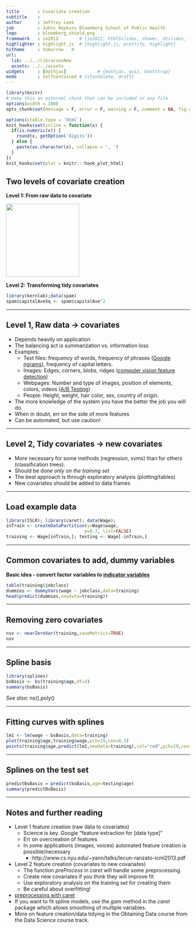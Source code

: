 ```yaml
---
title       : Covariate creation
subtitle    :
author      : Jeffrey Leek
job         : Johns Hopkins Bloomberg School of Public Health
logo        : bloomberg_shield.png
framework   : io2012        # {io2012, html5slides, shower, dzslides, ...}
highlighter : highlight.js  # {highlight.js, prettify, highlight}
hitheme     : tomorrow   #
url:
  lib: ../../librariesNew
  assets: ../../assets
widgets     : [mathjax]            # {mathjax, quiz, bootstrap}
mode        : selfcontained # {standalone, draft}
---
```



```r
library(knitr)
# make this an external chunk that can be included in any file
options(width = 100)
opts_chunk$set(message = F, error = F, warning = F, comment = NA, fig.align = 'center', dpi = 100, tidy = F, cache=TRUE, cache.path = '.cache/', fig.path = 'fig/')

options(xtable.type = 'html')
knit_hooks$set(inline = function(x) {
  if(is.numeric(x)) {
    round(x, getOption('digits'))
  } else {
    paste(as.character(x), collapse = ', ')
  }
})
knit_hooks$set(plot = knitr:::hook_plot_html)
```


## Two levels of covariate creation

**Level 1: From raw data to covariate**

<img class=center src=../../assets/img/08_PredictionAndMachineLearning/covCreation1.png height=200>

**Level 2: Transforming tidy covariates**

```r
library(kernlab);data(spam)
spam$capitalAveSq <- spam$capitalAve^2
```


---

## Level 1, Raw data -> covariates

* Depends heavily on application
* The balancing act is summarization vs. information loss
* Examples:
    * Text files: frequency of words, frequency of phrases ([Google ngrams](https://books.google.com/ngrams)), frequency of capital letters.
    * Images: Edges, corners, blobs, ridges ([computer vision feature detection](http://en.wikipedia.org/wiki/Feature_detection_(computer_vision)))
    * Webpages: Number and type of images, position of elements, colors, videos ([A/B Testing](http://en.wikipedia.org/wiki/A/B_testing))
    * People: Height, weight, hair color, sex, country of origin.
* The more knowledge of the system you have the better the job you will do.
* When in doubt, err on the side of more features
* Can be automated, but use caution!


---

## Level 2, Tidy covariates -> new covariates

* More necessary for some methods (regression, svms) than for others (classification trees).
* Should be done _only on the training set_
* The best approach is through exploratory analysis (plotting/tables)
* New covariates should be added to data frames



---

## Load example data


```r
library(ISLR); library(caret); data(Wage);
inTrain <- createDataPartition(y=Wage$wage,
                              p=0.7, list=FALSE)
training <- Wage[inTrain,]; testing <- Wage[-inTrain,]
```


---

## Common covariates to add, dummy variables

__Basic idea - convert factor variables to [indicator variables](http://bit.ly/19ZhWB6)__

```r
table(training$jobclass)
dummies <- dummyVars(wage ~ jobclass,data=training)
head(predict(dummies,newdata=training))
```



---

## Removing zero covariates

```r
nsv <- nearZeroVar(training,saveMetrics=TRUE)
nsv
```



---

## Spline basis

```r
library(splines)
bsBasis <- bs(training$age,df=3)
summary(bsBasis)
```

_See also_: ns(),poly()

---

## Fitting curves with splines

```r
lm1 <- lm(wage ~ bsBasis,data=training)
plot(training$age,training$wage,pch=19,cex=0.5)
points(training$age,predict(lm1,newdata=training),col="red",pch=19,cex=0.5)
```


---

## Splines on the test set

```r
predictBsBasis = predict(bsBasis,age=testing$age)
summary(predictBsBasis)
```


---

## Notes and further reading

* Level 1 feature creation (raw data to covariates)
    * Science is key. Google "feature extraction for [data type]"
    * Err on overcreation of features
    * In some applications (images, voices) automated feature creation is possible/necessary
        * http://www.cs.nyu.edu/~yann/talks/lecun-ranzato-icml2013.pdf
* Level 2 feature creation (covariates to new covariates)
    * The function _preProcess_ in _caret_ will handle some preprocessing.
    * Create new covariates if you think they will improve fit
    * Use exploratory analysis on the training set for creating them
    * Be careful about overfitting!
* [preprocessing with caret](http://caret.r-forge.r-project.org/preprocess.html)
* If you want to fit spline models, use the _gam_ method in the _caret_ package which allows smoothing of multiple variables.
* More on feature creation/data tidying in the Obtaining Data course from the Data Science course track.
